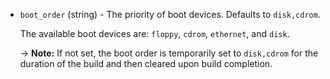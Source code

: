 <!-- Code generated from the comments of the RunConfig struct in builder/vsphere/common/step_run.go; DO NOT EDIT MANUALLY -->

- `boot_order` (string) - The priority of boot devices. Defaults to `disk,cdrom`.
  
  The available boot devices are: `floppy`, `cdrom`, `ethernet`, and
  `disk`.
  
  -> **Note:** If not set, the boot order is temporarily set to
  `disk,cdrom` for the duration of the build and then cleared upon
  build completion.

<!-- End of code generated from the comments of the RunConfig struct in builder/vsphere/common/step_run.go; -->
